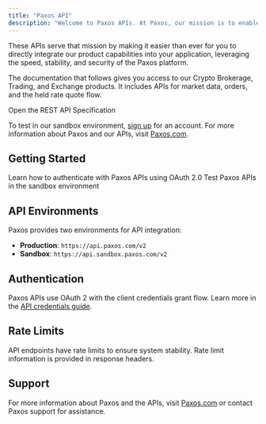 ```yaml
---
title: "Paxos API"
description: "Welcome to Paxos APIs. At Paxos, our mission is to enable the movement of any asset, any time, in a trustworthy way."
---
```



These APIs serve that mission by making it easier than ever for you to directly integrate our product capabilities into your application, leveraging the speed, stability, and security of the Paxos platform.

The documentation that follows gives you access to our Crypto Brokerage, Trading, and Exchange products. It includes APIs for market data, orders, and the held rate quote flow.

<PreviewButton href="https://developer.paxos.com/docs/paxos-v2.openapi.json">Open the REST API Specification</PreviewButton>

To test in our sandbox environment, [sign up](https://account.sandbox.paxos.com) for an account. For more information about Paxos and our APIs, visit [Paxos.com](https://www.paxos.com/).

## Getting Started

<CardGroup cols={2}>
  <Card title="Authentication" icon="key" href="/guides/developer/credentials">
    Learn how to authenticate with Paxos APIs using OAuth 2.0
  </Card>
  <Card title="Sandbox Environment" icon="flask" href="https://account.sandbox.paxos.com">
    Test Paxos APIs in the sandbox environment
  </Card>
</CardGroup>

## API Environments

Paxos provides two environments for API integration:

- **Production**: `https://api.paxos.com/v2`
- **Sandbox**: `https://api.sandbox.paxos.com/v2`

## Authentication

Paxos APIs use OAuth 2 with the client credentials grant flow. Learn more in the [API credentials guide](/guides/developer/credentials).

## Rate Limits

API endpoints have rate limits to ensure system stability. Rate limit information is provided in response headers.

## Support

For more information about Paxos and the APIs, visit [Paxos.com](https://www.paxos.com/) or contact Paxos support for assistance. 